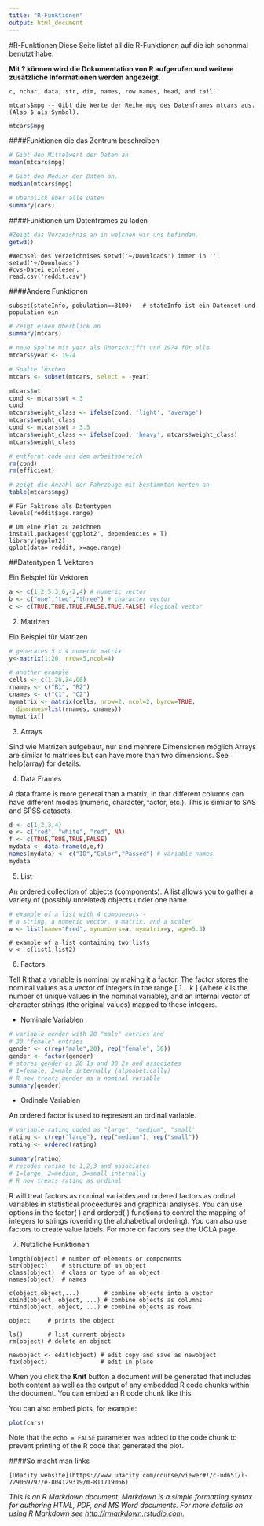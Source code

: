 ```yaml
---
title: "R-Funktionen"
output: html_document
---
```

#R-Funktionen
Diese Seite listet all die R-Funktionen auf die ich schonmal benutzt habe.

**Mit ? können wird die Dokumentation von R aufgerufen und weitere zusätzliche Informationen werden angezeigt.**

```
c, nchar, data, str, dim, names, row.names, head, and tail.
```
```
mtcars$mpg -- Gibt die Werte der Reihe mpg des Datenframes mtcars aus. (Also $ als Symbol).
```
```r
mtcars$mpg
```

####Funktionen die das Zentrum beschreiben
```r
# Gibt den Mittelwert der Daten an.
mean(mtcars$mpg)  
```
```r
# Gibt den Median der Daten an.
median(mtcars$mpg)
```
```r
# Überblick über alle Daten
summary(cars)
```
####Funktionen um Datenframes zu laden
```r
#Zeigt das Verzeichnis an in welchen wir uns befinden.
getwd() 
``` 
```
#Wechsel des Verzeichnises setwd('~/Downloads') immer in ''.
setwd('~/Downloads') 
#cvs-Datei einlesen.
read.csv('reddit.csv')
```
####Andere Funktionen


```
subset(stateInfo, pobulation==3100)   # stateInfo ist ein Datenset und population ein
```

```r
# Zeigt einen Überblick an
summary(mtcars)
```

```r
# neue Spalte mit year als überschrifft und 1974 für alle
mtcars$year <- 1974    
```

```r
# Spalte löschen
mtcars <- subset(mtcars, select = -year)
```

```r
mtcars$wt
cond <- mtcars$wt < 3
cond
mtcars$weight_class <- ifelse(cond, 'light', 'average')
mtcars$weight_class
cond <- mtcars$wt > 3.5
mtcars$weight_class <- ifelse(cond, 'heavy', mtcars$weight_class)
mtcars$weight_class
```

```r
# entfernt code aus dem arbeitsbereich
rm(cond)
rm(efficient)
```

```r
# zeigt die Anzahl der Fahrzeuge mit bestimmten Werten an
table(mtcars$mpg)
```
```
# Für Faktrone als Datentypen
levels(reddit$age.range)
```
```
# Um eine Plot zu zeichnen
install.packages('ggplot2', dependencies = T)
library(ggplot2)
gplot(data= reddit, x=age.range)
```

##Datentypen
1. Vektoren

Ein Beispiel für Vektoren
```r
a <- c(1,2,5.3,6,-2,4) # numeric vector
b <- c("one","two","three") # character vector
c <- c(TRUE,TRUE,TRUE,FALSE,TRUE,FALSE) #logical vector
```


2. Matrizen

Ein Beispiel für Matrizen 
```r
# generates 5 x 4 numeric matrix 
y<-matrix(1:20, nrow=5,ncol=4)

# another example
cells <- c(1,26,24,68)
rnames <- c("R1", "R2")
cnames <- c("C1", "C2") 
mymatrix <- matrix(cells, nrow=2, ncol=2, byrow=TRUE,
  dimnames=list(rnames, cnames))
mymatrix[]

```
3. Arrays

Sind wie Matrizen aufgebaut, nur sind mehrere Dimensionen möglich
Arrays are similar to matrices but can have more than two dimensions. See help(array) for details.

4. Data Frames

A data frame is more general than a matrix, in that different columns can have different modes (numeric, character, factor, etc.). This is similar to SAS and SPSS datasets.
```r
d <- c(1,2,3,4)
e <- c("red", "white", "red", NA)
f <- c(TRUE,TRUE,TRUE,FALSE)
mydata <- data.frame(d,e,f)
names(mydata) <- c("ID","Color","Passed") # variable names
mydata
```

5. List

An ordered collection of objects (components). A list allows you to gather a variety of (possibly unrelated) objects under one name.

```r
# example of a list with 4 components - 
# a string, a numeric vector, a matrix, and a scaler 
w <- list(name="Fred", mynumbers=a, mymatrix=y, age=5.3)
```
```
# example of a list containing two lists 
v <- c(list1,list2)
```

6. Factors

Tell R that a variable is nominal by making it a factor. The factor stores the nominal values as a vector of integers in the range [ 1... k ] (where k is the number of unique values in the nominal variable), and an internal vector of character strings (the original values) mapped to these integers.

  + Nominale Variablen
```r
# variable gender with 20 "male" entries and 
# 30 "female" entries 
gender <- c(rep("male",20), rep("female", 30)) 
gender <- factor(gender) 
# stores gender as 20 1s and 30 2s and associates
# 1=female, 2=male internally (alphabetically)
# R now treats gender as a nominal variable 
summary(gender)

```


  + Ordinale Variablen

An ordered factor is used to represent an ordinal variable.
```r
# variable rating coded as "large", "medium", "small'
rating <- c(rep("large"), rep("medium"), rep("small"))
rating <- ordered(rating)

summary(rating)
# recodes rating to 1,2,3 and associates
# 1=large, 2=medium, 3=small internally
# R now treats rating as ordinal
```

R will treat factors as nominal variables and ordered factors as ordinal variables in statistical proceedures and graphical analyses. You can use options in the factor( ) and ordered( ) functions to control the mapping of integers to strings (overiding the alphabetical ordering). You can also use factors to create value labels. For more on factors see the UCLA page.

7. Nützliche Funktionen

```
length(object) # number of elements or components
str(object)    # structure of an object 
class(object)  # class or type of an object
names(object)  # names

c(object,object,...)       # combine objects into a vector
cbind(object, object, ...) # combine objects as columns
rbind(object, object, ...) # combine objects as rows 

object     # prints the object

ls()       # list current objects
rm(object) # delete an object

newobject <- edit(object) # edit copy and save as newobject 
fix(object)               # edit in place

```



When you click the **Knit** button a document will be generated that includes both content as well as the output of any embedded R code chunks within the document. You can embed an R code chunk like this:



You can also embed plots, for example:

```r
plot(cars)
```

Note that the `echo = FALSE` parameter was added to the code chunk to prevent printing of the R code that generated the plot.


####So macht man links
```
[Udacity website](https://www.udacity.com/course/viewer#!/c-ud651/l-729069797/e-804129319/m-811719066)
```
*This is an R Markdown document. Markdown is a simple formatting syntax for authoring HTML, PDF, and MS Word documents. For more details on using R Markdown see <http://rmarkdown.rstudio.com>.*